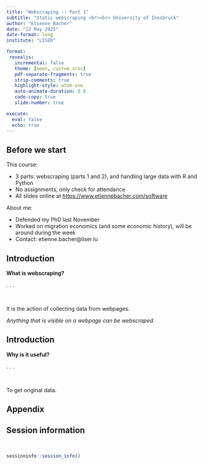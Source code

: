 ```yaml
---
title: "Webscraping -- Part 1"
subtitle: "Static webscraping <br><br> University of Innsbruck"
author: "Etienne Bacher"
date: "13 May 2025"
date-format: long
institute: "LISER"

format:
 revealjs:
   incremental: false
   theme: [moon, custom.scss]
   pdf-separate-fragments: true
   strip-comments: true
   highlight-style: atom-one
   auto-animate-duration: 0.8
   code-copy: true
   slide-number: true

execute:
  eval: false
  echo: true
---
```


<!-- Print to PDF -->
<!-- Follow this: https://quarto.org/docs/presentations/revealjs/presenting.html#print-to-pdf -->
<!-- Use chrome and not firefox -->


## Before we start

This course:

- 3 parts: webscraping (parts 1 and 2), and handling large data with R and Python
- No assignments, only check for attendance
- All slides online at [https://www.etiennebacher.com/software](https://www.etiennebacher.com/software)

About me:

- Defended my PhD last November
- Worked on migration economics (and some economic history), will be around during the week
- Contact: etienne.bacher@liser.lu

## Introduction

**What is webscraping?**

. . .

<br>

It is the action of collecting data from webpages.

*Anything that is visible on a webpage can be webscraped.*


## Introduction

**Why is it useful?**

. . .

<br>

To get original data.


## Appendix


## Session information

<br>

```r
sessioninfo::session_info()
```

